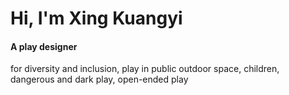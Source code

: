 # Hi, I'm Xing Kuangyi

#### A play designer

for diversity and inclusion, play in public outdoor space, children, dangerous and dark play, open-ended play
